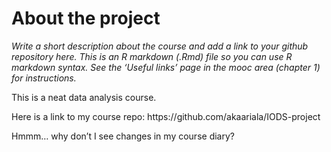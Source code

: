 
# About the project

*Write a short description about the course and add a link to your github repository here. This is an R markdown (.Rmd) file so you can use R markdown syntax. See the 'Useful links' page in the mooc area (chapter 1) for instructions.*

This is a neat data analysis course. 

Here is a link to my course repo: https://github.com/akaariala/IODS-project

Hmmm... why don't I see changes in my course diary?